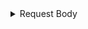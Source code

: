 <details>
<summary>Request Body</summary>
<p>

```tsx
export async function handleCredentialData(uuid: string) {
  // Awaiting response from /sharedCredentials API call.
  const response: SharedCredentials = (await sharedCredentials(uuid)) as SharedCredentials;

  // Extracting the `credentials` from the `response`.
  const credentials: Credential[] = response.credentials;

  // Creating a new Map to hold individual credentials, keyed on their types.
  const map = new Map<credentialsTypes, ICredentialData>();

  // Iterating over each `credential` in the `credentials` array.
  for (const credential of credentials) {
    // Checking if the `credential.type` is a valid credential type.
    if (isCredentialsType(credential.type)) {
      // If valid, we add this credential to our `map` with its type as the key and data as the value.
      map.set(credential.type, credential.data);
    } else {
      logger.error(`Invalid credential type: ${credential.type}`);
    }
  }

  /**
   * A generic function to extract the value of a specific property from a credential from json response from the /sharedCredentials API call.
   *
   * @param key - The key used to fetch the credential item from the map.
   * @param property - The property of which value is needed.
   *
   * @returns The value of the specified `property` from the identified credential item.
   * If no such item/property exists, or if the resulting value is not valid (as determined by the `isValidValue()` function), `undefined` is returned instead.
   */
  function getValue<T = string>(key: credentialsTypes, property: keyof ICredentialData): T | undefined {
    // Get the credential item corresponding to the provided 'key'
    const item = map.get(key);

    // Access the provided 'property' of the retrieved 'item', if the item exists
    const propValue = item && item[property];

    // Check if 'propValue' is valid using 'isValidValue()' function.
    // If it is, return 'propValue' casted to T. If not, return 'undefined'.
    return isValidValue(propValue) ? (propValue as T) : undefined;
  }

  const firstName = getValue('FirstNameCredential', 'firstName');
  const lastName = getValue('LastNameCredential', 'lastName');
  const email = getValue('EmailCredential', 'email');
  const address = getValue('AddressCredential', 'address');
  const phone = getValue('PhoneCredential', 'phone');

  logger.debug({ firstName, lastName, email, address, phone });

  // validate the required credential values are present, as expected
  if (!firstName || !lastName || !email) {
    throw new Error('Missing required credentials');
  }

  return { firstName, lastName, email, address, phone };
}
```

</p>
</details>